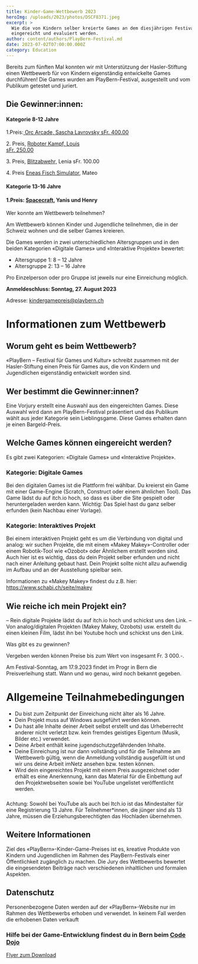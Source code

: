 ```yaml
---
title: Kinder-Game-Wettbewerb 2023
heroImg: /uploads/2023/photos/DSCF8371.jpeg
excerpt: >
  Wie die von Kindern selber kreierte Games an dem diesjährigen Festival
  eingereicht und evaluiert werden.
author: content/authors/PlayBern-Festival.md
date: 2023-07-02T07:00:00.000Z
category: Education
---
```


Bereits zum fünften Mal konnten wir mit Unterstützung der
Hasler-Stiftung einen Wettbewerb für von Kindern eigenständig
entwickelte Games durchführen! Die Games wurden am PlayBern-Festival,
ausgestellt und vom Publikum
getestet und juriert.

## Die Gewinner\:innen: 

#### Kategorie 8-12 Jahre 

1.Preis:[ Orc Arcade, Sascha Lavrovsky            sFr. 400.00](https://scratch.mit.edu/projects/885157015 "Orc Arcade")

2\. Preis, [Roboter Kampf, Louis                         
sFr. 250.00](https://scratch.mit.edu/projects/780766231/fullscreen/ "Roboterkampf, Game")

3\. Preis, [Blitzabwehr,](https://scratch.mit.edu/projects/839981024 "Blitzabwehr") Lenia sFr. 100.00                                       

4\. Preis [Eneas Fisch Simulator](https://scratch.mit.edu/projects/844831881 "Eanes Fisch Simulator"), Mateo     

####

#### Kategorie&#xA;13-16 Jahre 

#### 1.Preis: [Spacecraft](https://sossinaydev.itch.io/spacecraft "Spacecraft"), Yanis und Henry

[
](https://scratch.mit.edu/projects/844831881)Wer konnte am Wettbewerb teilnehmen?

Am Wettbewerb können Kinder und Jugendliche teilnehmen, die in der Schweiz wohnen und die selber Games kreieren.

Die Games werden in zwei unterschiedlichen Altersgruppen und in den beiden Kategorien «Digitale Games» und «Interaktive Projekte» bewertet:

* Altersgruppe 1:  8 – 12 Jahre
* Altersgruppe 2:  13 – 16 Jahre

Pro Einzelperson oder pro Gruppe ist jeweils nur eine Einreichung möglich.

**Anmeldeschluss: Sonntag, 27. August 2023**

Adresse: [kindergamepreis@playbern.ch](mailto\:kindergamepreis@playbern.ch)

# Informationen zum Wettbewerb

## Worum geht es beim Wettbewerb?

«PlayBern – Festival für Games und Kultur» schreibt zusammen mit der
Hasler-Stiftung einen Preis für Games aus, die von Kindern und
Jugendlichen eigenständig entwickelt worden sind.

## Wer bestimmt die Gewinner\:innen?

Eine Vorjury erstellt eine Auswahl aus den eingereichten Games. Diese
Auswahl wird dann am PlayBern-Festival präsentiert und das Publikum
wählt aus jeder Kategorie sein Lieblingsgame. Diese Games erhalten dann
je einen Bargeld-Preis.

## Welche Games können eingereicht werden?

Es gibt zwei Kategorien: «Digitale Games» und «Interaktive Projekte».

### Kategorie: Digitale Games

Bei den digitalen Games ist die Plattform frei wählbar. Du kreierst
ein Game mit einer Game-Engine (Scratch, Construct oder einem ähnlichen
Tool). Das Game lädst du auf itch.io hoch, so dass es über die Site
gespielt oder heruntergeladen werden kann.
Wichtig: Das Spiel hast du ganz selber erfunden (kein Nachbau einer Vorlage).

### Kategorie: Interaktives Projekt

Bei einem interaktiven Projekt geht es um die Verbindung von digital
und analog: wir suchen Projekte, die mit einem «Makey Makey»-Controller
oder einem Robotik-Tool wie «Ozobot» oder Ähnlichem erstellt worden
sind. Auch hier ist es wichtig, dass du dein Projekt selber erfunden und
nicht nach einer Anleitung gebaut hast. Dein Projekt sollte nicht allzu
aufwendig im Aufbau und an der Ausstellung spielbar sein.

Informationen zu «Makey Makey» findest du z.B. hier: https://www.schabi.ch/seite/makey

## Wie reiche ich mein Projekt ein?

– Rein digitale Projekte lädst du auf itch.io hoch und schickst uns den Link.
–
Von analog/digitalen Projekten (Makey Makey, Ozobots) usw. erstellt du
einen kleinen Film, lädst ihn bei Youtube hoch und schickst uns den
Link.

Was gibt es zu gewinnen?

Vergeben werden können Preise bis zum Wert von insgesamt Fr. 3 000.-.

Am Festival-Sonntag, am 17.9.2023 findet im Progr in Bern die
Preisverleihung statt. Wann und wo genau, wird noch bekannt gegeben.

# Allgemeine Teilnahmebedingungen

* Du bist zum Zeitpunkt der Einreichung nicht älter als 16 Jahre.
* Dein Projekt muss auf Windows ausgeführt werden können.
* Du hast alle Inhalte deiner Arbeit selbst erstellt und das Urheberrecht anderer nicht
  verletzt bzw. kein fremdes geistiges Eigentum (Musik, Bilder etc.) verwendet.
* Deine Arbeit enthält keine jugendschutzgefährdenden Inhalte.
* Deine Einreichung ist nur dann vollständig und für die Teilnahme
  am Wettbewerb gültig, wenn die Anmeldung vollständig ausgefüllt ist
  und wir uns deine Arbeit imNetz ansehen bzw. testen können.
* Wird dein eingereichtes Projekt mit einem Preis ausgezeichnet oder
  erhält es eine Anerkennung, kann das Material für die Einbettung auf
  den Projektwebseiten sowie bei YouTube ungelistet veröffentlicht
  werden.

### &#xA;

Achtung: Sowohl bei YouTube als auch bei Itch.io ist das
Mindestalter für eine Registrierung 13 Jahre. Für Teilnehmer\*innen,
die jünger sind als 13 Jahre, müssen die Erziehungsberechtigten das
Hochladen übernehmen.

## Weitere Informationen

Ziel des «PlayBern»-Kinder-Game-Preises ist es, kreative Produkte von
Kindern und Jugendlichen im Rahmen des PlayBern-Festivals einer
Öffentlichkeit zugänglich zu machen. Die Jury des Wettbewerbs bewertet
die eingesendeten Beiträge nach verschiedenen inhaltlichen und
formalen Aspekten.

## Datenschutz

Personenbezogene Daten werden auf der «PlayBern»-Website nur im
Rahmen des Wettbewerbs erhoben und verwendet. In keinem Fall werden die
erhobenen Daten verkauft

### Hilfe bei der Game-Entwicklung findest du in Bern beim [Code Dojo](https://codedojo.ch/)

[Flyer zum Download](https://archive.playbern.ch/wp-content/uploads/2023/04/PlayBern-KinderGame-Preis23..pdf)
